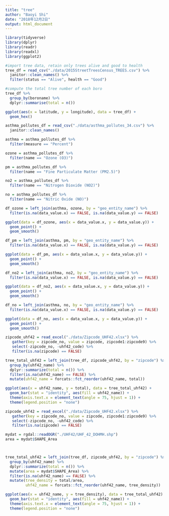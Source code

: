 ```yaml
---
title: "tree"
author: "Baoyi Shi"
date: "2018年12月2日"
output: html_document
---
```


```r
library(tidyverse)
library(dplyr)
library(readr)
library(readxl)
library(ggplot2)
```

```r
#import tree data, retain only trees alive and good to health
tree_df = read_csv("./data/2015StreetTreesCensus_TREES.csv") %>%
  janitor::clean_names() %>%
  filter(status == "Alive", health == "Good") 
```

```r
#compute the total tree number of each boro
tree_df %>%
  group_by(boroname) %>%
  dplyr::summarise(total = n()) 
```

```r
ggplot(aes(x = latitude, y = longitude), data = tree_df) +
  geom_hex()
```

```r
asthma_pollutes_df = read_csv("./data/asthma_pollutes_34.csv") %>%
  janitor::clean_names()

asthma = asthma_pollutes_df %>%
  filter(measure == "Percent")

ozone = asthma_pollutes_df %>%
  filter(name == "Ozone (O3)")

pm = asthma_pollutes_df %>%
  filter(name == "Fine Particulate Matter (PM2.5)")

no2 = asthma_pollutes_df %>%
  filter(name == "Nitrogen Dioxide (NO2)")

no = asthma_pollutes_df %>%
  filter(name == "Nitric Oxide (NO)")

df_ozone = left_join(asthma, ozone, by = "geo_entity_name") %>%
  filter(is.na(data_value.x) == FALSE, is.na(data_value.y) == FALSE)

ggplot(data = df_ozone, aes(x = data_value.x, y = data_value.y)) +
  geom_point() +
  geom_smooth()

df_pm = left_join(asthma, pm, by = "geo_entity_name") %>%
  filter(is.na(data_value.x) == FALSE, is.na(data_value.y) == FALSE)

ggplot(data = df_pm, aes(x = data_value.x, y = data_value.y)) +
  geom_point() +
  geom_smooth()

df_no2 = left_join(asthma, no2, by = "geo_entity_name") %>%
  filter(is.na(data_value.x) == FALSE, is.na(data_value.y) == FALSE)

ggplot(data = df_no2, aes(x = data_value.x, y = data_value.y)) +
  geom_point() +
  geom_smooth()

df_no = left_join(asthma, no, by = "geo_entity_name") %>%
  filter(is.na(data_value.x) == FALSE, is.na(data_value.y) == FALSE)

ggplot(data = df_no, aes(x = data_value.x, y = data_value.y)) +
  geom_point() +
  geom_smooth()
```

```r
zipcode_uhf42 = read_excel("./data/Zipcode_UHF42.xlsx") %>%
   gather(key = zipcode_no, value = zipcode, zipcode1:zipcode9) %>%
   select(-zipcode_no, -uhf42_code) %>%
   filter(is.na(zipcode) == FALSE)

tree_total_uhf42 = left_join(tree_df, zipcode_uhf42, by = "zipcode") %>%
  group_by(uhf42_name) %>%
  dplyr::summarize(total = n()) %>%
  filter(is.na(uhf42_name) == FALSE) %>%
  mutate(uhf42_name = forcats::fct_reorder(uhf42_name, total))

ggplot(aes(x = uhf42_name, y = total), data = tree_total_uhf42) +
  geom_bar(stat = "identity", aes(fill = uhf42_name)) +
  theme(axis.text.x = element_text(angle = 75, hjust = 1)) +
  theme(legend.position = "none")
```

```r
zipcode_uhf42 = read_excel("./data/Zipcode_UHF42.xlsx") %>%
   gather(key = zipcode_no, value = zipcode, zipcode1:zipcode9) %>%
   select(-zipcode_no, -uhf42_code) %>%
   filter(is.na(zipcode) == FALSE)

mydat = rgdal::readOGR("./UHF42/UHF_42_DOHMH.shp")
area = mydat$SHAPE_Area



tree_total_uhf42 = left_join(tree_df, zipcode_uhf42, by = "zipcode") %>%
  group_by(uhf42_name) %>%
  dplyr::summarize(total = n()) %>%
  mutate(area = mydat$SHAPE_Area) %>%
  filter(is.na(uhf42_name) == FALSE) %>%
  mutate(tree_density = total/area, 
         uhf42_name = forcats::fct_reorder(uhf42_name, tree_density))

ggplot(aes(x = uhf42_name, y = tree_density), data = tree_total_uhf42) +
  geom_bar(stat = "identity", aes(fill = uhf42_name)) +
  theme(axis.text.x = element_text(angle = 75, hjust = 1)) +
  theme(legend.position = "none")
```